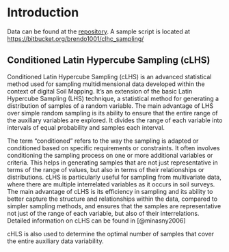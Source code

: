 # Introduction 

Data can be found at the [repository](https://bitbucket.org/brendo1001/clhc_sampling/src/master/). A sample script is located at [https://bitbucket.org/brendo1001/clhc_sampling/](https://bitbucket.org/brendo1001/clhc_sampling/)


## Conditioned Latin Hypercube Sampling (cLHS) {-}

Conditioned Latin Hypercube Sampling (cLHS) is an advanced statistical method used for sampling multidimensional data developed within the context of digital Soil Mapping. It's an extension of the basic Latin Hypercube Sampling (LHS) technique, a statistical method for generating a distribution of samples of a random variable. The main advantage of LHS over simple random sampling is its ability to ensure that the entire range of the auxiliary variables are explored. It divides the range of each variable into intervals of equal probability and samples each interval.

The term "conditioned" refers to the way the sampling is adapted or conditioned based on specific requirements or constraints. It often involves conditioning the sampling process on one or more additional variables or criteria. This helps in generating samples that are not just representative in terms of the range of values, but also in terms of their relationships or distributions. cLHS is particularly useful for sampling from multivariate data, where there are multiple interrelated variables as it occurs in soil surveys. The main advantage of cLHS is its efficiency in sampling and its ability to better capture the structure and relationships within the data, compared to simpler sampling methods, and ensures that the samples are representative not just of the range of each variable, but also of their interrelations. Detailed information on cLHS can be found in [@minasny2006]


cHLS is also used to determine the optimal number of samples that cover the entire auxiliary data variability.   
